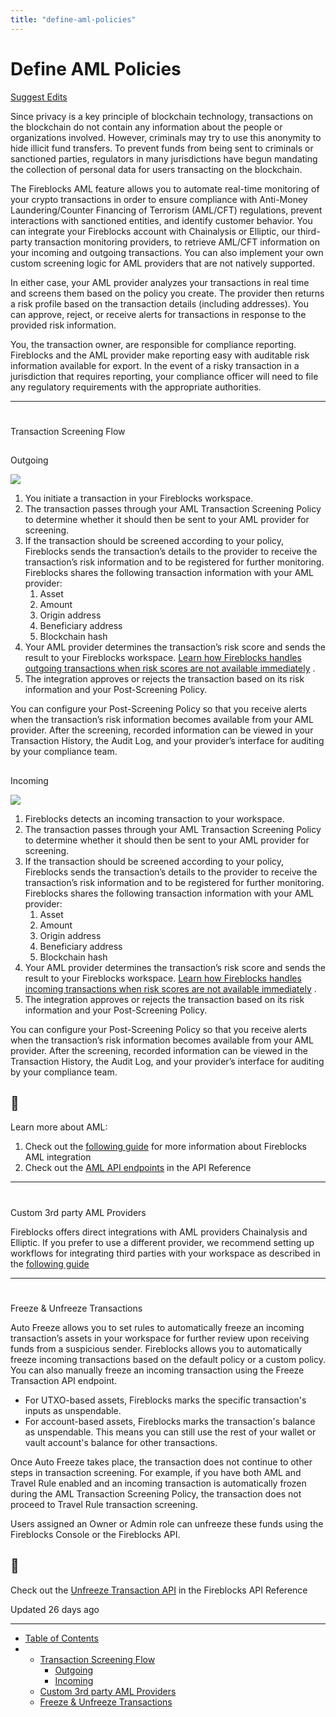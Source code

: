 ```yaml
---
title: "define-aml-policies"
---
```

  
  # Define AML Policies

[Suggest Edits](/edit/define-aml-policies)

Since privacy is a key principle of blockchain technology, transactions on the blockchain do not contain any information about the people or organizations involved. However, criminals may try to use this anonymity to hide illicit fund transfers. To prevent funds from being sent to criminals or sanctioned parties, regulators in many jurisdictions have begun mandating the collection of personal data for users transacting on the blockchain.

The Fireblocks AML feature allows you to automate real-time monitoring of your crypto transactions in order to ensure compliance with Anti-Money Laundering/Counter Financing of Terrorism (AML/CFT) regulations, prevent interactions with sanctioned entities, and identify customer behavior. You can integrate your Fireblocks account with Chainalysis or Elliptic, our third-party transaction monitoring providers, to retrieve AML/CFT information on your incoming and outgoing transactions. You can also implement your own custom screening logic for AML providers that are not natively supported.

In either case, your AML provider analyzes your transactions in real time and screens them based on the policy you create. The provider then returns a risk profile based on the transaction details (including addresses). You can approve, reject, or receive alerts for transactions in response to the provided risk information.

You, the transaction owner, are responsible for compliance reporting. Fireblocks and the AML provider make reporting easy with auditable risk information available for export. In the event of a risky transaction in a jurisdiction that requires reporting, your compliance officer will need to file any regulatory requirements with the appropriate authorities.

  

* * *

  

# 

Transaction Screening Flow

[](#transaction-screening-flow)

## 

Outgoing

[](#outgoing)

  
![](https://files.readme.io/be6f9fe-outbound_AML.jpeg)

1.  You initiate a transaction in your Fireblocks workspace.
2.  The transaction passes through your AML Transaction Screening Policy to determine whether it should then be sent to your AML provider for screening.
3.  If the transaction should be screened according to your policy, Fireblocks sends the transaction’s details to the provider to receive the transaction’s risk information and to be registered for further monitoring. Fireblocks shares the following transaction information with your AML provider:
    1.  Asset
    2.  Amount
    3.  Origin address
    4.  Beneficiary address
    5.  Blockchain hash
4.  Your AML provider determines the transaction’s risk score and sends the result to your Fireblocks workspace. [Learn how Fireblocks handles outgoing transactions when risk scores are not available immediately](https://support.fireblocks.io/hc/en-us/articles/8332157003676-AML-Advanced-Configuration-settings#h_01H825711H0J4DQR4M53YMVY0Z) .
5.  The integration approves or rejects the transaction based on its risk information and your Post-Screening Policy.

You can configure your Post-Screening Policy so that you receive alerts when the transaction’s risk information becomes available from your AML provider. After the screening, recorded information can be viewed in your Transaction History, the Audit Log, and your provider’s interface for auditing by your compliance team.

## 

Incoming

[](#incoming)

![](https://files.readme.io/9711b7f-inbound_AML.jpeg)

1.  Fireblocks detects an incoming transaction to your workspace.
2.  The transaction passes through your AML Transaction Screening Policy to determine whether it should then be sent to your AML provider for screening.
3.  If the transaction should be screened according to your policy, Fireblocks sends the transaction’s details to the provider to receive the transaction’s risk information and to be registered for further monitoring. Fireblocks shares the following transaction information with your AML provider:
    1.  Asset
    2.  Amount
    3.  Origin address
    4.  Beneficiary address
    5.  Blockchain hash
4.  Your AML provider determines the transaction’s risk score and sends the result to your Fireblocks workspace. [Learn how Fireblocks handles incoming transactions when risk scores are not available immediately](https://support.fireblocks.io/hc/en-us/articles/8332157003676-AML-Advanced-Configuration-settings#h_01H8256NXQ4HW6ERG72686CF30) .
5.  The integration approves or rejects the transaction based on its risk information and your Post-Screening Policy.

You can configure your Post-Screening Policy so that you receive alerts when the transaction’s risk information becomes available from your AML provider. After the screening, recorded information can be viewed in the Transaction History, the Audit Log, and your provider’s interface for auditing by your compliance team.

  
<Info>

## 📘

Learn more about AML:

1.  Check out the [following guide](https://support.fireblocks.io/hc/en-us/articles/360014290380-AML-Transaction-Screening-Monitoring) for more information about Fireblocks AML integration
2.  Check out the [AML API endpoints](/reference/updateamlscreeningconfiguration) in the API Reference

</Info>  

* * *

  

# 

Custom 3rd party AML Providers

[](#custom-3rd-party-aml-providers)

Fireblocks offers direct integrations with AML providers Chainalysis and Elliptic. If you prefer to use a different provider, we recommend setting up workflows for integrating third parties with your workspace as described in the [following guide](/docs/integrating-third-party-aml-providers)

  

* * *

# 

Freeze & Unfreeze Transactions

[](#freeze--unfreeze-transactions)

Auto Freeze allows you to set rules to automatically freeze an incoming transaction’s assets in your workspace for further review upon receiving funds from a suspicious sender. Fireblocks allows you to automatically freeze incoming transactions based on the default policy or a custom policy. You can also manually freeze an incoming transaction using the Freeze Transaction API endpoint.

*   For UTXO-based assets, Fireblocks marks the specific transaction's inputs as unspendable.
*   For account-based assets, Fireblocks marks the transaction's balance as unspendable. This means you can still use the rest of your wallet or vault account's balance for other transactions.

Once Auto Freeze takes place, the transaction does not continue to other steps in transaction screening. For example, if you have both AML and Travel Rule enabled and an incoming transaction is automatically frozen during the AML Transaction Screening Policy, the transaction does not proceed to Travel Rule transaction screening.

Users assigned an Owner or Admin role can unfreeze these funds using the Fireblocks Console or the Fireblocks API.

<Info>

## 📘

Check out the [Unfreeze Transaction API](/reference/freezetransaction) in the Fireblocks API Reference



</Info>

Updated 26 days ago

* * *

*   [Table of Contents](#)
*   *   [Transaction Screening Flow](#transaction-screening-flow)
        *   [Outgoing](#outgoing)
        *   [Incoming](#incoming)
    *   [Custom 3rd party AML Providers](#custom-3rd-party-aml-providers)
    *   [Freeze & Unfreeze Transactions](#freeze--unfreeze-transactions)
